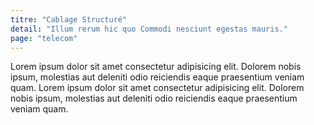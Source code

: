 ```yaml
---
titre: "Cablage Structuré"
detail: "Illum rerum hic quo Commodi nesciunt egestas mauris."
page: "telecom"
---
```


Lorem ipsum dolor sit amet consectetur adipisicing elit. Dolorem nobis ipsum, molestias aut deleniti odio reiciendis eaque praesentium veniam quam.
Lorem ipsum dolor sit amet consectetur adipisicing elit. Dolorem nobis ipsum, molestias aut deleniti odio reiciendis eaque praesentium veniam quam.
